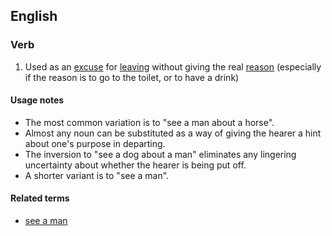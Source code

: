 ==English==

===Verb===
{{infl|en|verb|head=to [[see]] a [[man]] about a [[dog]]}}

#{{idiomatic}} Used as an [[excuse]] for [[leaving]] without giving the real [[reason]] (especially if the reason is to go to the toilet, or to have a drink)

====Usage notes====
* The most common variation is to "see a man about a horse".
* Almost any noun can be substituted as a way of giving the hearer a hint about one's purpose in departing.
* The inversion to "see a dog about a man" eliminates any lingering uncertainty about whether the hearer is being put off.
* A shorter variant is to "see a man".

====Related terms====
* [[see a man]]